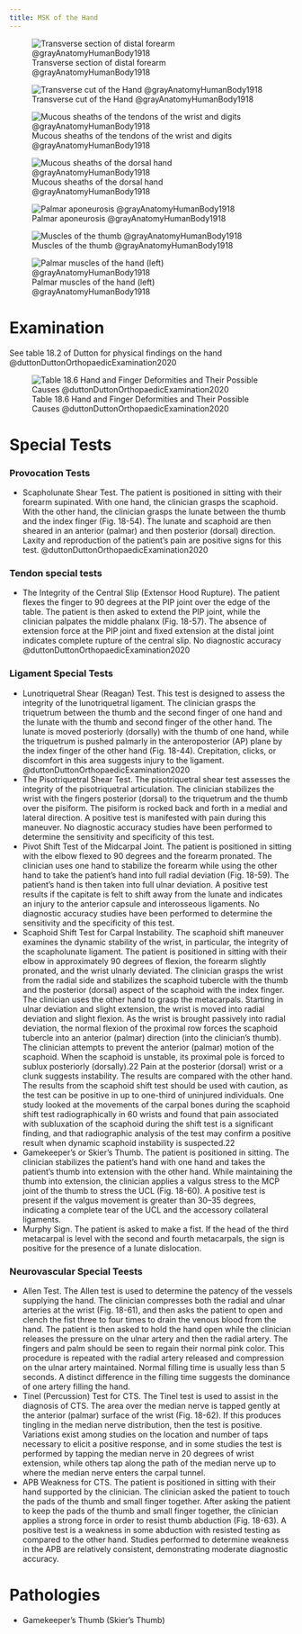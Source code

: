 ```yaml
---
title: MSK of the Hand
---
```



![Transverse section of distal forearm @grayAnatomyHumanBody1918](/The Archive/Images/Gray anatomy 1918 images/Myology/image421 Transverse section across distal ends of radius and ulna.gif)

![Transverse cut of the Hand @grayAnatomyHumanBody1918](/The Archive/Images/Gray anatomy 1918 images/Myology/image422 Transverse section across the wrist and digits.gif)

![Mucous sheaths of the tendons of the wrist and digits @grayAnatomyHumanBody1918](/The Archive/Images/Gray anatomy 1918 images/Myology/image423 The mucous sheaths of the tendons on the front of the wrist and digits.gif)

![Mucous sheaths of the dorsal hand @grayAnatomyHumanBody1918](/The Archive/Images/Gray anatomy 1918 images/Myology/image424 The mucous sheaths of the tendons on the back of the wrist.gif)

![Palmar aponeurosis @grayAnatomyHumanBody1918](/The Archive/Images/Gray anatomy 1918 images/Myology/image425 The palmar aponeurosis.gif)

![Muscles of the thumb @grayAnatomyHumanBody1918](/The Archive/Images/Gray anatomy 1918 images/Myology/image426 The muscles of the thumb.gif)

![Palmar muscles of the hand (left) @grayAnatomyHumanBody1918](/The Archive/Images/Gray anatomy 1918 images/Myology/image427 The muscles of the left hand. Palmar surface.gif)





# Examination

:::{.callout-note}
See table 18.2 of Dutton for physical findings on the hand @duttonDuttonOrthopaedicExamination2020 
:::

![Table 18.6 Hand and Finger Deformities and Their Possible Causes @duttonDuttonOrthopaedicExamination2020](/The Archive/MSK/Regions/Upper Extremity/images/table18.6 hand deformities dutton.png)

# Special Tests

### Provocation Tests

- Scapholunate Shear Test. The patient is positioned in sitting with their forearm supinated. With one hand, the clinician grasps the scaphoid. With the other hand, the clinician grasps the lunate between the thumb and the index finger (Fig. 18-54). The lunate and scaphoid are then sheared in an anterior (palmar) and then posterior (dorsal) direction. Laxity and reproduction of the patient’s pain are positive signs for this test. @duttonDuttonOrthopaedicExamination2020

### Tendon special tests

- The Integrity of the Central Slip (Extensor Hood Rupture). The patient flexes the finger to 90 degrees at the PIP joint over the edge of the table. The patient is then asked to extend the PIP joint, while the clinician palpates the middle phalanx (Fig. 18-57). The absence of extension force at the PIP joint and fixed extension at the distal joint indicates complete rupture of the central slip. No diagnostic accuracy @duttonDuttonOrthopaedicExamination2020

### Ligament Special Tests

- Lunotriquetral Shear (Reagan) Test. This test is designed to assess the integrity of the lunotriquetral ligament. The clinician grasps the triquetrum between the thumb and the second finger of one hand and the lunate with the thumb and second finger of the other hand. The lunate is moved posteriorly (dorsally) with the thumb of one hand, while the triquetrum is pushed palmarly in the anteroposterior (AP) plane by the index finger of the other hand (Fig. 18-44). Crepitation, clicks, or discomfort in this area suggests injury to the ligament. @duttonDuttonOrthopaedicExamination2020
- The Pisotriquetral Shear Test. The pisotriquetral shear test assesses the integrity of the pisotriquetral articulation. The clinician stabilizes the wrist with the fingers posterior (dorsal) to the triquetrum and the thumb over the pisiform. The pisiform is rocked back and forth in a medial and lateral direction. A positive test is manifested with pain during this maneuver. No diagnostic accuracy studies have been performed to determine the sensitivity and specificity of this test.
- Pivot Shift Test of the Midcarpal Joint. The patient is positioned in sitting with the elbow flexed to 90 degrees and the forearm pronated. The clinician uses one hand to stabilize the forearm while using the other hand to take the patient’s hand into full radial deviation (Fig. 18-59). The patient’s hand is then taken into full ulnar deviation. A positive test results if the capitate is felt to shift away from the lunate and indicates an injury to the anterior capsule and interosseous ligaments. No diagnostic accuracy studies have been performed to determine the sensitivity and the specificity of this test.
- Scaphoid Shift Test for Carpal Instability. The scaphoid shift maneuver examines the dynamic stability of the wrist, in particular, the integrity of the scapholunate ligament. The patient is positioned in sitting with their elbow in approximately 90 degrees of flexion, the forearm slightly pronated, and the wrist ulnarly deviated. The clinician grasps the wrist from the radial side and stabilizes the scaphoid tubercle with the thumb and the posterior (dorsal) aspect of the scaphoid with the index finger. The clinician uses the other hand to grasp the metacarpals. Starting in ulnar deviation and slight extension, the wrist is moved into radial deviation and slight flexion. As the wrist is brought passively into radial deviation, the normal flexion of the proximal row forces the scaphoid tubercle into an anterior (palmar) direction (into the clinician’s thumb). The clinician attempts to prevent the anterior (palmar) motion of the scaphoid. When the scaphoid is unstable, its proximal pole is forced to sublux posteriorly (dorsally).22 Pain at the posterior (dorsal) wrist or a clunk suggests instability. The results are compared with the other hand. The results from the scaphoid shift test should be used with caution, as the test can be positive in up to one-third of uninjured individuals. One study looked at the movements of the carpal bones during the scaphoid shift test radiographically in 60 wrists and found that pain associated with subluxation of the scaphoid during the shift test is a significant finding, and that radiographic analysis of the test may confirm a positive result when dynamic scaphoid instability is suspected.22
- Gamekeeper’s or Skier’s Thumb. The patient is positioned in sitting. The clinician stabilizes the patient’s hand with one hand and takes the patient’s thumb into extension with the other hand. While maintaining the thumb into extension, the clinician applies a valgus stress to the MCP joint of the thumb to stress the UCL (Fig. 18-60). A positive test is present if the valgus movement is greater than 30–35 degrees, indicating a complete tear of the UCL and the accessory collateral ligaments.
- Murphy Sign. The patient is asked to make a fist. If the head of the third metacarpal is level with the second and fourth metacarpals, the sign is positive for the presence of a lunate dislocation.

### Neurovascular Special Teests

- Allen Test. The Allen test is used to determine the patency of the vessels supplying the hand. The clinician compresses both the radial and ulnar arteries at the wrist (Fig. 18-61), and then asks the patient to open and clench the fist three to four times to drain the venous blood from the hand. The patient is then asked to hold the hand open while the clinician releases the pressure on the ulnar artery and then the radial artery. The fingers and palm should be seen to regain their normal pink color. This procedure is repeated with the radial artery released and compression on the ulnar artery maintained. Normal filling time is usually less than 5 seconds. A distinct difference in the filling time suggests the dominance of one artery filling the hand.
- Tinel (Percussion) Test for CTS. The Tinel test is used to assist in the diagnosis of CTS. The area over the median nerve is tapped gently at the anterior (palmar) surface of the wrist (Fig. 18-62). If this produces tingling in the median nerve distribution, then the test is positive. Variations exist among studies on the location and number of taps necessary to elicit a positive response, and in some studies the test is performed by tapping the median nerve in 20 degrees of wrist extension, while others tap along the path of the median nerve up to where the median nerve enters the carpal tunnel.
- APB Weakness for CTS. The patient is positioned in sitting with their hand supported by the clinician. The clinician asked the patient to touch the pads of the thumb and small finger together. After asking the patient to keep the pads of the thumb and small finger together, the clinician applies a strong force in order to resist thumb abduction (Fig. 18-63). A positive test is a weakness in some abduction with resisted testing as compared to the other hand. Studies performed to determine weakness in the APB are relatively consistent, demonstrating moderate diagnostic accuracy.


# Pathologies

- Gamekeeper's Thumb (Skier's Thumb)


